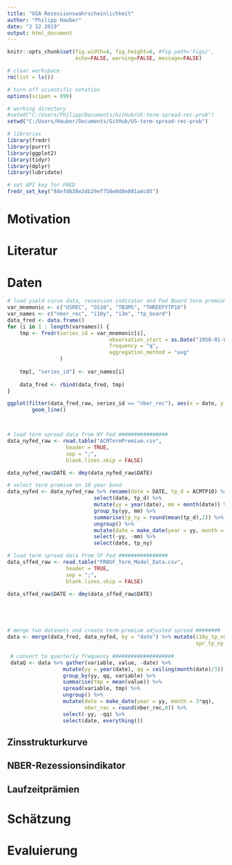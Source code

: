 ```yaml
---
title: "USA Rezessionswahrscheinlichkeit"
author: "Philipp Hauber"
date: "2 12 2019"
output: html_document
---
```


```r
knitr::opts_chunk$set(fig.width=8, fig.height=6, #fig.path='Figs/',
                      echo=FALSE, warning=FALSE, message=FALSE)
```

```r
# clear workspace
rm(list = ls())

# turn off scientific notation
options(scipen = 999)

# working directory
#setwd("C:/Users/Philipp/Documents/GitHub/US-term-spread-rec-prob")
setwd("C:/Users/Hauber/Documents/GitHub/US-term-spread-rec-prob")

# libraries
library(fredr)
library(purrr)
library(ggplot2)
library(tidyr)
library(dplyr)
library(lubridate)

# set API key for FRED
fredr_set_key("84efd638e2db29ef758e0d8e081a4c05")
```


# Motivation

# Literatur

# Daten

```r
# load yield curve data, recession indicator and Fed Board term premium from FRED #################
var_mnemonic <- c("USREC", "GS10", "TB3MS", "THREEFYTP10")
var_names <- c("nber_rec", "i10y", "i3m", "tp_board")
data_fred <- data.frame()
for (i in 1 : length(varnames)) {
    tmp <- fredr(series_id = var_mnemonic[i], 
                                 observation_start = as.Date("1950-01-01"),
                                 frequency = "q", 
                                 aggregation_method = "avg"
                 )
    
    tmp[, "series_id"] <- var_names[i]
    
    data_fred <- rbind(data_fred, tmp)
}

ggplot(filter(data_fred_raw, series_id == "nber_rec"), aes(x = date, y = value, group = series_id))+
        geom_line()



# load term spread data from NY Fed ################
data_nyfed_raw <- read.table("ACMTermPremium.csv", 
                   header = TRUE, 
                   sep = ";", 
                   blank.lines.skip = FALSE)

data_nyfed_raw$DATE <- dmy(data_nyfed_raw$DATE)

# select term premium on 10 year bond
data_nyfed <- data_nyfed_raw %>% rename(date = DATE, tp_d = ACMTP10) %>%
                            select(date, tp_d) %>% 
                            mutate(yy = year(date), mm = month(date)) %>%
                            group_by(yy, mm) %>%
                            summarise(tp_ny = round(mean(tp_d),2)) %>%
                            ungroup() %>% 
                            mutate(date = make_date(year = yy, month = mm)) %>%
                            select(-yy, -mm) %>%
                            select(date, tp_ny)

# load term spread data from SF Fed ################
data_sffed_raw <- read.table("FRBSF_Term_Model_Data.csv", 
                   header = TRUE, 
                   sep = ";", 
                   blank.lines.skip = FALSE)

data_sffed_raw$DATE <- dmy(data_sffed_raw$DATE)





# merge two datasets and create term-premium adjusted spread ########
data <- merge(data_fred, data_nyfed, by = "date") %>% mutate(i10y_tp_ny = i10y - tp_ny,
                                                             spr_tp_ny = i10y - tp_ny - i3m)
 
 # convert to quarterly frequency ####################
 dataQ <- data %>% gather(variable, value, -date) %>% 
                  mutate(yy = year(date), qq = ceiling(month(date)/3)) %>%
                  group_by(yy, qq, variable) %>%
                  summarise(tmp = mean(value)) %>%
                  spread(variable, tmp) %>%
                  ungroup() %>% 
                  mutate(date = make_date(year = yy, month = 3*qq),
                         nber_rec = round(nber_rec,0)) %>%
                  select(-yy, -qq) %>%
                  select(date, everything()) 
```

## Zinsstrukturkurve

## NBER-Rezessionsindikator

## Laufzeitprämien

# Schätzung

# Evaluierung


